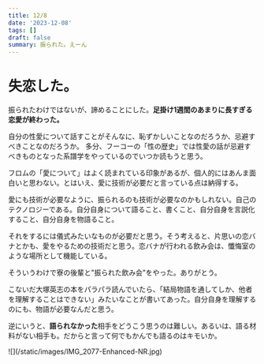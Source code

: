 ```yaml
---
title: 12/8
date: '2023-12-08'
tags: []
draft: false
summary: 振られた。えーん
---
```

# 失恋した。
振られたわけではないが、諦めることにした。**足掛け1週間のあまりに長すぎる恋愛が終わった。**

自分の性愛について話すことがそんなに、恥ずかしいことなのだろうか、忌避すべきことなのだろうか。
多分、フーコーの「性の歴史」では性愛の話が忌避すべきものとなった系譜学をやっているのでいつか読もうと思う。

フロムの「愛について」はよく読まれている印象があるが、個人的にはあんま面白いと思わない。とはいえ、愛に技術が必要だと言っている点は納得する。

愛にも技術が必要なように、振られるのも技術が必要なのかもしれない。自己のテクノロジーである。自分自身について語ること、書くこと、自分自身を言説化すること、自分自身を物語ること。

それをするには儀式みたいなものが必要だと思う。そう考えると、片思いの恋バナとかも、愛をやるための技術だと思う。恋バナが行われる飲み会は、懺悔室のような場所として機能している。

そういうわけで寮の後輩と"振られた飲み会"をやった。ありがとう。

こないだ大塚英志の本をパラパラ読んでいたら、「結局物語を通してしか、他者を理解することはできない」みたいなことが書いてあった。自分自身を理解するのにも、物語が必要なんだと思う。

逆にいうと、**語られなかった**相手をどうこう思うのは難しい。あるいは、語る材料がない相手も。だからと言って何でもかんでも語るのはキモいか。

<div class="w-auto h-full">
    ![](/static/images/IMG_2077-Enhanced-NR.jpg)
</div>